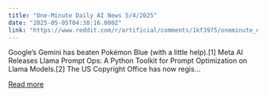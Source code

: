 ```yaml
---
title: "One-Minute Daily AI News 5/4/2025"
date: "2025-05-05T04:38:16.000Z"
link: "https://www.reddit.com/r/artificial/comments/1kf3975/oneminute_daily_ai_news_542025/"
---
```


Google’s Gemini has beaten Pokémon Blue (with a little help).[1]
 Meta AI Releases Llama Prompt Ops: A Python Toolkit for Prompt Optimization on Llama Models.[2]
 The US Copyright Office has now regis...

[Read more](https://www.reddit.com/r/artificial/comments/1kf3975/oneminute_daily_ai_news_542025/)
